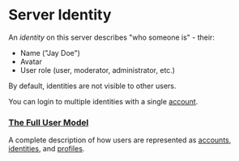 
# Server Identity

An _identity_ on this server describes "who someone is" - their:

- Name ("Jay Doe")
- Avatar
- User role (user, moderator, administrator, etc.)

By default, identities are not visible to other users.

You can login to multiple identities with a single [account][].

<DocNavItem>

### [The Full User Model](../../docs/terms/account/#user-model)

A complete description of how users are represented as
[accounts][account], [identities][identity], and [profiles][].

</DocNavItem>

[account]: /docs/terms/account/
[identity]: /docs/terms/identity/
[profiles]: /docs/terms/profile/

